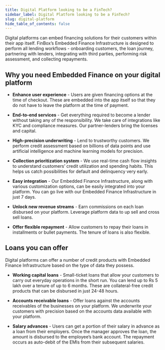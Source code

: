 ```yaml
---
title: Digital Platform looking to be a FinTech?
sidebar_label: Digital Platform looking to be a FinTech?
slug: digital-platform
hide_table_of_contents: false
---
```



Digital platforms can embed financing solutions for their customers within their app itself. FinBox’s Embedded Finance Infrastructure is designed to perform all lending workflows - onboarding customers, the loan journey, partnering with lenders, integrating with third parties, performing risk assessment, and collecting repayments.

## Why you need Embedded Finance on your digital platform

* **Enhance user experience** - Users are given financing options at the time of checkout. These are embedded into the app itself so that they do not have to leave the platform at the time of payment.

* **End-to-end services** - Get everything required to become a lender without taking any of the responsibility. We take care of integrations like KYC and compliance measures. Our partner-lenders bring the licenses and capital.

* **High-precision underwriting** - Lend to trustworthy customers. We perform credit assessment based on billions of data points and use artificial intelligence and machine learning models for precision.

* **Collection prioritization system** - We use real-time cash flow insights to understand customers’ credit utilization and spending habits. This helps us catch possibilities for default and delinquency very early.

* **Easy integration** - Our Embedded Finance Infrastructure, along with various customization options, can be easily integrated into your platform. You can go live with our Embedded Finance Infrastructure in just 7 days.

* **Unlock new revenue streams** - Earn commissions on each loan disbursed on your platform. Leverage platform data to up sell and cross sell loans.

* **Offer flexible repayment** - Allow customers to repay their loans in installments or bullet payments. The tenure of loans is also flexible. 

## Loans you can offer 

Digital platforms can offer a number of credit products with Embedded Finance Infrastructure based on the type of data they possess.

* **Working capital loans** - Small-ticket loans that allow your customers to carry out everyday operations in the short run. You can lend up to Rs 5 lakh over a tenure of up to 6 months. These are collateral-free credit products that can be disbursed in just 24-48 hours.

* **Accounts receivable loans** - Offer loans against the accounts receivables of the businesses on your platform. We underwrite your customers with precision based on the accounts data available with your platform.

* **Salary advances** - Users can get a portion of their salary in advance as a loan from their employers. Once the manager approves the loan, the amount is disbursed to the employee’s bank account. The repayment occurs as auto-debit of the EMIs from their subsequent salaries.
